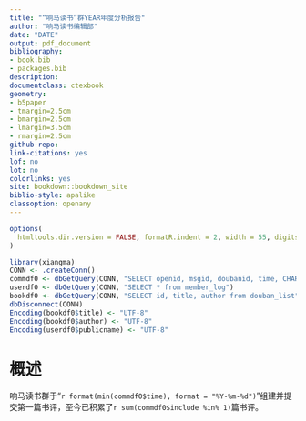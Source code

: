 ```yaml
--- 
title: "“响马读书”群YEAR年度分析报告"
author: "响马读书编辑部"
date: "DATE"
output: pdf_document
bibliography:
- book.bib
- packages.bib
description: 
documentclass: ctexbook
geometry:
- b5paper
- tmargin=2.5cm
- bmargin=2.5cm
- lmargin=3.5cm
- rmargin=2.5cm
github-repo: 
link-citations: yes
lof: no
lot: no
colorlinks: yes
site: bookdown::bookdown_site
biblio-style: apalike
classoption: openany
---
```


```r
options(
  htmltools.dir.version = FALSE, formatR.indent = 2, width = 55, digits = 4
)

library(xiangma)
CONN <- .createConn()
commdf0 <- dbGetQuery(CONN, "SELECT openid, msgid, doubanid, time, CHARACTER_LENGTH(content)as nchar, include from comment_log")
userdf0 <- dbGetQuery(CONN, "SELECT * from member_log")
bookdf0 <- dbGetQuery(CONN, "SELECT id, title, author from douban_list")
dbDisconnect(CONN)
Encoding(bookdf0$title) <- "UTF-8"
Encoding(bookdf0$author) <- "UTF-8"
Encoding(userdf0$publicname) <- "UTF-8"
```


\mainmatter

# 概述 {#chap1}


响马读书群于“`r format(min(commdf0$time), format = "%Y-%m-%d")`”组建并提交第一篇书评，至今已积累了`r sum(commdf0$include %in% 1)`篇书评。



